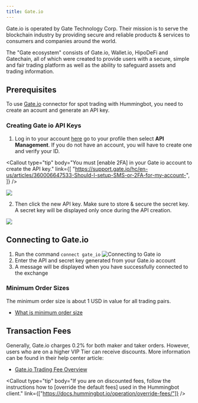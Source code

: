 ```yaml
---
title: Gate.io
---
```



Gate.io is operated by Gate Technology Corp. Their mission is to serve the blockchain industry by providing secure and reliable products & services to consumers and companies around the world.

The "Gate ecosystem" consists of Gate.io, Wallet.io, HipoDeFi and Gatechain, all of which were created to provide users with a secure, simple and fair trading platform as well as the ability to safeguard assets and trading information.

## Prerequisites

To use [Gate.io](https://www.gate.io/ref/4566709) connector for spot trading with Hummingbot, you need to create an acount and generate an API key.

### Creating Gate io API Keys

1. Log in to your account [here](https://www.gate.io/login) go to your profile then select **API Management**. If you do not have an account, you will have to create one and verify your ID.

<Callout
  type="tip"
  body="You must [enable 2FA] in your Gate io account to create the API key."
  link={[
    "https://support.gate.io/hc/en-us/articles/360006647533-Should-I-setup-SMS-or-2FA-for-my-account-",
  ]}
/>

![](/img/gateio-api.png)

2. Then click the new API key. Make sure to store & secure the secret key. A secret key will be displayed only once during the API creation.

![](/img/gateio-account.png)

<Callout
  type="warning"
  body=" For API key permissions, we recommend using `trade` and `view` enabled API keys; enabling `transfer,` `or the equivalent is unnecessary `for current Hummingbot strategies."
/>

<Callout
  type="warning"
  body="If you lose your Secret Key, you can delete the API and create a new one. However, it will be impossible to reuse the same API."
/>

## Connecting to Gate.io

1. Run the command `connect gate_io`
   ![Connecting to Gate io](/img/gateio-connect.gif)
2. Enter the API and secret key generated from your Gate.io account
3. A message will be displayed when you have successfully connected to the exchange

### Minimum Order Sizes

The minimum order size is about 1 USD in value for all trading pairs.

- [What is minimum order size](https://support.gate.io/hc/en-us/articles/360000808414-What-is-minimum-order-size-)

## Transaction Fees

Generally, Gate.io charges 0.2% for both maker and taker orders. However, users who are on a higher VIP Tier can receive discounts. More information can be found in their help center article:

- [Gate.io Trading Fee Overview](https://support.gate.io/hc/en-us/articles/360022907633--Fees-Gate-io-charge-you-)

<Callout
  type="tip"
  body="If you are on discounted fees, follow the instructions how to [override the default fees] used in the Hummingbot client."
  link={["https://docs.hummingbot.io/operation/override-fees/"]}
/>
